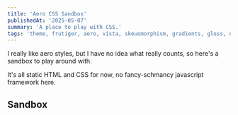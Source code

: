 ```yaml
---
title: 'Aero CSS Sandbox'
publishedAt: '2025-05-07'
summary: 'A place to play with CSS.'
tags: 'theme, frutiger, aero, vista, skeuomorphism, gradients, gloss, ui, html, css, design, sandbox'
---
```


I really like aero styles, but I have no idea what really counts, so here's a sandbox to play around with.

It's all static HTML and CSS for now, no fancy-schmancy javascript framework here.

## Sandbox
<StylingSandBox styleTemplate='aero'></StylingSandBox>